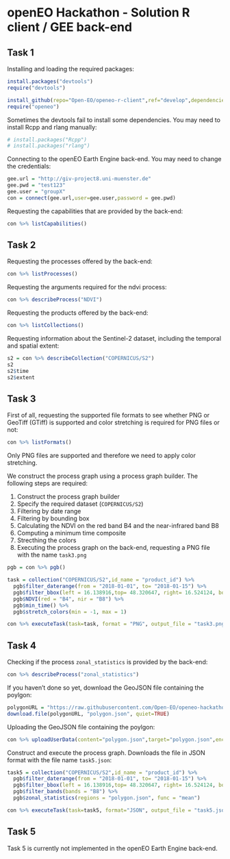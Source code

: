# openEO Hackathon - Solution R client / GEE back-end

## Task 1

Installing and loading the required packages:
```r
install.packages("devtools")
require("devtools")

install_github(repo="Open-EO/openeo-r-client",ref="develop",dependencies=TRUE)
require("openeo")
```

Sometimes the devtools fail to install some dependencies. You may need to install Rcpp and rlang manually:
```r
# install.packages("Rcpp")
# install.packages("rlang")
```

Connecting to the openEO Earth Engine back-end. You may need to change the credentials:
```r
gee.url = "http://giv-project8.uni-muenster.de"
gee.pwd = "test123"
gee.user = "groupX"
con = connect(gee.url,user=gee.user,password = gee.pwd)
```

Requesting the capabilities that are provided by the back-end:
```r
con %>% listCapabilities()
```

## Task 2

Requesting the processes offered by the back-end:
```r
con %>% listProcesses()
```

Requesting the arguments required for the ndvi process:
```r
con %>% describeProcess("NDVI")
```

Requesting the products offered by the back-end:
```r
con %>% listCollections()
```

Requesting information about the Sentinel-2 dataset, including the temporal and spatial extent:
```r
s2 = con %>% describeCollection("COPERNICUS/S2")
s2
s2$time
s2$extent
```

## Task 3

First of all, requesting the supported file formats to see whether PNG or GeoTiff (GTiff) is supported and color stretching is required for PNG files or not:
```r
con %>% listFormats()
```
Only PNG files are supported and therefore we need to apply color stretching.

We construct the process graph using a process graph builder. The following steps are required:

1. Construct the process graph builder
2. Specify the required dataset (`COPERNICUS/S2`)
3. Filtering by date range
4. Filtering by bounding box
5. Calculating the NDVI on the red band B4 and the near-infrared band B8
6. Computing a minimum time composite
7. Strecthing the colors
8. Executing the process graph on the back-end, requesting a PNG file with the name `task3.png`

```r
pgb = con %>% pgb()

task = collection("COPERNICUS/S2",id_name = "product_id") %>% 
  pgb$filter_daterange(from = "2018-01-01", to= "2018-01-15") %>% 
  pgb$filter_bbox(left = 16.138916,top= 48.320647, right= 16.524124, bottom= 48.138600, srs="EPSG:4326") %>%
  pgb$NDVI(red = "B4", nir = "B8") %>%
  pgb$min_time() %>%
  pgb$stretch_colors(min = -1, max = 1)

con %>% executeTask(task=task, format = "PNG", output_file = "task3.png")
```

## Task 4

Checking if the process `zonal_statistics` is provided by the back-end:
```r
con %>% describeProcess("zonal_statistics")
```

If you haven't done so yet, download the GeoJSON file containing the poylgon:
```r
polygonURL = "https://raw.githubusercontent.com/Open-EO/openeo-hackathon/master/test-cases/task-4/polygon.json"
download.file(polygonURL, "polygon.json", quiet=TRUE)
```

Uploading the GeoJSON file containing the poylgon:
```r
con %>% uploadUserData(content="polygon.json",target="polygon.json",encode="raw",mime="application/octet-stream")
```

Construct and execute the process graph. Downloads the file in JSON format with the file name `task5.json`:
```r

task5 = collection("COPERNICUS/S2",id_name = "product_id") %>% 
  pgb$filter_daterange(from = "2018-01-01", to= "2018-01-15") %>% 
  pgb$filter_bbox(left = 16.138916,top= 48.320647, right= 16.524124, bottom= 48.138600, srs="EPSG:4326") %>%
  pgb$filter_bands(bands = "B8") %>%
  pgb$zonal_statistics(regions = "polygon.json", func = "mean")

con %>% executeTask(task=task5, format="JSON", output_file = "task5.json")
```

## Task 5

Task 5 is currently not implemented in the openEO Earth Engine back-end.
